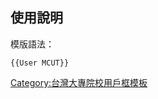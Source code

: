 {{Userbox
  |id       = MCUT<!--[[File:MCUT logo.svg|48px]]。注意合理使用之规定：“绝对不能将“合理使用”之图片，放入个人的用户页面进行展示。”-->
  |id-c     = white
  |info     = 這個用戶是'''[[明志科技大學]]'''的學生、校友或教職人員。
  |info-c   = #FDDADA
  |info-s   = 10
  |border-c = #C85078
}}

<includeonly>[[Category:明志科技大學維基人|{{PAGENAME}}]]</includeonly>
<noinclude>
<br><br>

== 使用說明 ==

模版語法：

<syntaxhighlight lang="html4strict">
{{User MCUT}}
</syntaxhighlight>
[[Category:台灣大專院校用戶框模板]]
</noinclude>